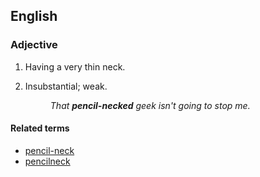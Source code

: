 ==English==

===Adjective===
{{en-adj|head=[[pencil]]-[[necked]]}}

# Having a very thin neck.
# {{context|idiomatic|US|pejorative}} Insubstantial; weak.
#: ''That '''pencil-necked''' geek isn't going to stop me.''

====Related terms====
* [[pencil-neck]]
* [[pencilneck]]